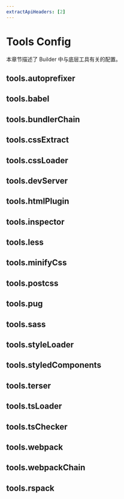 ```yaml
---
extractApiHeaders: [2]
---
```


# Tools Config

本章节描述了 Builder 中与底层工具有关的配置。

## tools.autoprefixer


<Autoprefixer />

## tools.babel


<Babel />

## tools.bundlerChain


<BundlerChain />

## tools.cssExtract


<CssExtract />

## tools.cssLoader


<CssLoader />

## tools.devServer


<DevServer />

## tools.htmlPlugin


<HtmlPlugin />

## tools.inspector


<Inspector />

## tools.less


<Less />

## tools.minifyCss


<MinifyCss />

## tools.postcss


<Postcss />

## tools.pug


<Pug />

## tools.sass


<Sass />

## tools.styleLoader


<StyleLoader />

## tools.styledComponents


<StyledComponents />

## tools.terser


<Terser />

## tools.tsLoader


<TsLoader />

## tools.tsChecker


<TsChecker />

## tools.webpack


<Webpack />

## tools.webpackChain


<WebpackChain />

## tools.rspack


<Rspack />

